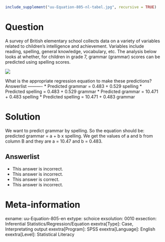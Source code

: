 ```r
include_supplement("uu-Equation-805-nl-tabel.jpg", recursive = TRUE)
```


Question
========
  
A survey of British elementary school collects data on a variety of variables related to children's intelligence and achievement. Variables include reading, spelling, general knowledge, vocabulary, etc. The analysis below looks at whether, for children in grade 7, grammar (grammar) scores can be predicted using spelling scores. 

![](uu-Equation-805-nl-tabel.jpg)

What is the appropriate regression equation to make these predictions? 
Answerlist
----------
* Predicted grammar = 0.483 + 0.529 spelling
* Predicted spelling = 0.483 + 0.529 grammar
* Predicted grammar = 10.471 + 0.483 spelling
* Predicted spelling = 10.471 + 0.483 grammar

Solution
========
  
We want to predict grammar by spelling. So the equation should be: predicted grammar = a + b x spelling. We get the values of a and b from column B and they are a = 10.47 and b = 0.483.


Answerlist
----------
* This answer is incorrect.
* This answer is incorrect.
* This answer is correct.
* This answer is incorrect.

Meta-information
================
exname: uu-Equation-805-en
extype: schoice
exsolution: 0010
exsection: Inferential Statistics/Regression/Equation
exextra[Type]: Case, Interpretating output
exextra[Program]: SPSS
exextra[Language]: English
exextra[Level]: Statistical Literacy